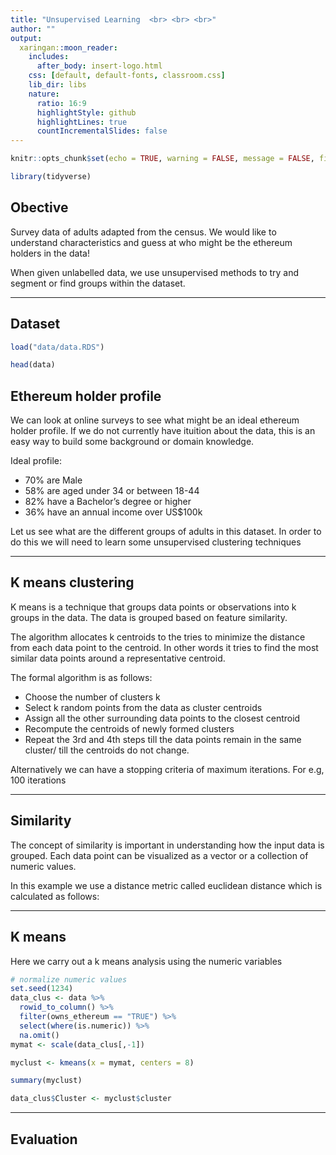 ```yaml
---
title: "Unsupervised Learning  <br> <br> <br>"
author: ""
output:
  xaringan::moon_reader:
    includes:
      after_body: insert-logo.html
    css: [default, default-fonts, classroom.css]
    lib_dir: libs
    nature:
      ratio: 16:9
      highlightStyle: github
      highlightLines: true
      countIncrementalSlides: false
---
```


```r
knitr::opts_chunk$set(echo = TRUE, warning = FALSE, message = FALSE, fig.align = "center")

```


```r
library(tidyverse)
```

## Obective

Survey data of adults adapted from the census. We would like to understand characteristics and guess at who might be the ethereum holders in the data!

When given unlabelled data, we use unsupervised methods to try and segment or find groups within the dataset.

---

## Dataset



```r
load("data/data.RDS")

head(data)

```

## Ethereum holder profile

We can look at online surveys to see what might be an ideal ethereum holder profile. 
If we do not currently have ituition about the data, this is an easy way to build some background or domain knowledge.

Ideal profile: 

- 70% are Male
- 58% are aged under 34 or between 18-44
- 82% have a Bachelor’s degree or higher 
- 36% have an annual income over US$100k

Let us see what are the different groups of adults in this dataset. In order to do this we will need to learn some unsupervised clustering techniques

---

## K means clustering

K means is a technique that groups data points or observations into k groups in the data. The data is grouped based on feature similarity.

The algorithm allocates k centroids to the tries to minimize the distance from each data point to the centroid. In other words it tries to find the most similar data points around a representative centroid.

The formal algorithm is as follows:

- Choose the number of clusters k
- Select k random points from the data as cluster centroids
- Assign all the other surrounding data points to the closest centroid
- Recompute the centroids of newly formed clusters
- Repeat the 3rd and 4th steps till the data points remain in the same cluster/ till the centroids do not change. 
  
Alternatively we can have a stopping criteria of maximum iterations. For e.g, 100 iterations 

---

## Similarity

The concept of similarity is important in understanding how the input data is grouped. Each data point can be visualized as a vector or a collection of numeric values.

In this example we use a distance metric called euclidean distance which is calculated as follows:

---

## K means

Here we carry out a k means analysis using the numeric variables

```r
# normalize numeric values
set.seed(1234)
data_clus <- data %>% 
  rowid_to_column() %>%
  filter(owns_ethereum == "TRUE") %>%
  select(where(is.numeric)) %>%
  na.omit()
mymat <- scale(data_clus[,-1])

myclust <- kmeans(x = mymat, centers = 8)

summary(myclust)

data_clus$Cluster <- myclust$cluster

```

---

## Evaluation
